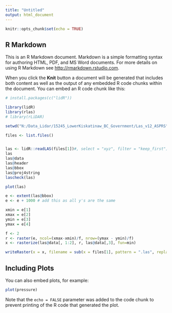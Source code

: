 ```yaml
---
title: "Untitled"
output: html_document
---
```


```r
knitr::opts_chunk$set(echo = TRUE)
```

## R Markdown

This is an R Markdown document. Markdown is a simple formatting syntax for authoring HTML, PDF, and MS Word documents. For more details on using R Markdown see <http://rmarkdown.rstudio.com>.

When you click the **Knit** button a document will be generated that includes both content as well as the output of any embedded R code chunks within the document. You can embed an R code chunk like this:

```r
# install.packages(c("lidR"))

library(lidR)
library(rlas)
# library(rLiDAR)

setwd("N:/Data_Lidar/15245_LowerKiskatinaw_BC_Government/Las_v12_ASPRS")

files <- list.files()


las <- lidR::readLAS(files[1])#, select = "xyz", filter = "keep_first")
las
las@data
las@header
las@bbox
las@proj4string
lascheck(las)

plot(las)

e <- extent(las@bbox)
e <- e + 1000 # add this as all y's are the same

xmin = e[1]
xmax = e[2]
ymin = e[3]
ymax = e[4]

f <- 2
r <- raster(e, ncol=(xmax-xmin)/f, nrow=(ymax - ymin)/f)
x <- rasterize(las@data[, 1:2], r, las@data[,3], fun=min)

writeRaster(x = x, filename = sub(x = files[1], pattern = ".las", replacement = ".tif"))

```

## Including Plots

You can also embed plots, for example:

```r
plot(pressure)
```

Note that the `echo = FALSE` parameter was added to the code chunk to prevent printing of the R code that generated the plot.
